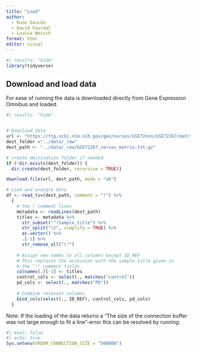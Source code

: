 ```yaml
---
title: "Load"
author: 
  - Rune Daucke 
  - David Faurdal
  - Louisa Weisch
format: html
editor: visual
---
```


```r
#| results: "hide"
library(tidyverse)
```

## Download and load data

For ease of running the data is downloaded directly from Gene Expression Omnibus and loaded.

```r
#| results: "hide"


# Download data
url <- "https://ftp.ncbi.nlm.nih.gov/geo/series/GSE72nnn/GSE72267/matrix/GSE72267_series_matrix.txt.gz"
dest_folder ="../data/_raw"
dest_path <- "../data/_raw/GSE72267_series_matrix.txt.gz"

# create destination folder if needed
if (!dir.exists(dest_folder)) {
  dir.create(dest_folder, recursive = TRUE)}

download.file(url, dest_path, mode = "wb")
```

```r
# Load and wrangle data
df <- read_tsv(dest_path, comment = "!") %>%
  {
    # the ! comment lines 
    metadata <- readLines(dest_path)
    titles <- metadata %>%
      str_subset("^!Sample_title") %>%
      str_split("\t", simplify = TRUE) %>%
      as.vector() %>%
      .[-1] %>%
      str_remove_all("\"")
    
    # Assign new names to all columns except ID_REF
    # This replaces the accession with the sample title given in
    # the "!" comment fields
    colnames(.)[-1] <- titles
    control_cols <- select(., matches("control"))
    pd_cols <- select(., matches("PD"))
    
    # Combine relevant columns 
    bind_cols(select(., ID_REF), control_cols, pd_cols)
  }
```

Note: If the loading of the data returns a "The size of the connection buffer was not large enough to fit a line"-error this can be resolved by running:

```r
#| eval: false
#| echo: true
Sys.setenv(VROOM_CONNECTION_SIZE = "500000")
```
